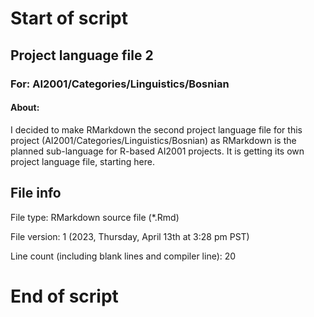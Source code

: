 # Start of script

## Project language file 2

### For: AI2001/Categories/Linguistics/Bosnian

#### About:

I decided to make RMarkdown the second project language file for this project (AI2001/Categories/Linguistics/Bosnian) as RMarkdown is the planned sub-language for R-based AI2001 projects. It is getting its own project language file, starting here.

## File info

File type: RMarkdown source file (*.Rmd)

File version: 1 (2023, Thursday, April 13th at 3:28 pm PST)

Line count (including blank lines and compiler line): 20

# End of script
